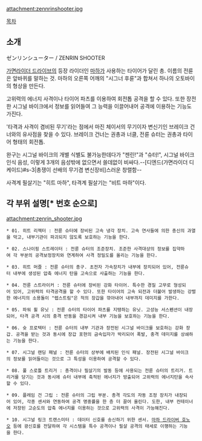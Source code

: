 attachment:zennrinshooter.jpg

[[목차]]

== 소개 ==
ゼンリンシューター / ZENRIN SHOOTER

[[가면라이더 드라이브]]의 등장 라이더인 [[마하(가면라이더 드라이브)|마하]]가 사용하는 타이어가 달린 총. 이름의 전륜은 앞바퀴를 말하는 것. 마하의 오른쪽 어깨의 "시그너 후륜"과 합쳐서 하나의 오토바이의 형상을 만든다.

고위력의 에너지 사격이나 타이어 파츠를 이용하여 회전톱 공격을 할 수 있다. 또한 장전한 시그널 바이크에서 정보를 읽어들여 그 능력을 이끌어내어 공격에 이용하는 기능도 가진다.

'타격과 사격이 겸비된 무기'라는 점에서 마진 체이서의 무기이자 변신기인 브레이크 건너와의 유사점을 찾을 수 있다. 브레이크 건너는 권총과 너클, 전륜 슈터는 권총과 타이어 형태의 회전톱.

완구는 시그널 바이크의 개별 식별도 불가능한데다가 "젠린!"과 "슈터!", 시그널 바이크 인식 음성, 이렇게 3개의 음성밖에 없으면서 쓸데없이 비싸다.--[디엔드(가면라이더 디케이드)#s-3|총쟁이 선배의 무기겸 변신장비]스러운 창렬함--

사격계 필살기는 "히트 마하", 타격계 필살기는 "비트 마하"이다.

== 각 부위 설명[* 번호 순으로] ==
attachment:zenrin_shooter.jpg

 * 01. 히트 리젝터 : 전륜 슈터에 장비된 고속 냉각 장치. 고속 연사들에 의한 총신의 과열을 막고, 내부기관이 파괴되지 않도록 보호하는 기능을 한다.

 * 02. 스나이핑 스트레이터 : 전륜 슈터의 조준장치. 조준한 사격대상의 정보를 집약하여 각 부분의 공격보정장치와 연계하여 사격 정밀도를 올리는 기능을 한다.

 * 03. 히트 머즐 : 전륜 슈터의 총구. 초전자 가속장치가 내부에 장치되어 있어, 전륜슈터 내부에 생성된 압축 에너지 탄을 고속으로 사출하는 기능을 한다.

 * 04. 전륜 스트라이커 : 전륜 슈터에 장비된 강화 타이어. 특수한 경질 고무로 형성되어 있어, 고위력의 타격공격을 할 수 있다. 또한 타이어의 고속 되전과 더불어 발생하는 강렬한 에너지의 소용돌이 "렙스트림"은 적의 장갑을 깎아내어 내부까지 데미지를 가한다.

 * 05. 파워 휠 유닛 : 전륜 슈터의 타이어 파츠를 지탱하는 유닛. 고성능 서스펜션이 내장되어, 타격 공격 시의 충격 반동을 경감시켜 내부 기능을 보호하는 기능을 한다.

 * 06. 슛 프로텍터 : 전륜 슈터의 내부 기관과 장전된 시그널 바이크를 보호하는 강화 장갑. 공격을 받는 것과 동시에 장갑 포현의 금속입자가 박리되어 폭발, 충격 데미지를 상쇄하는 기능을 한다.

 * 07. 시그널 랜딩 패널 : 전륜 슈터의 상부에 배치된 인식 패널. 장전된 시그널 바이크의 정보를 읽어들이는 것으로 그 특성을 이용하여 공격할 수 있다.

 * 08. 풀 스로틀 트리거 : 총격이나 필살기의 발동 등에 사용되는 전륜 슈터의 트리거. 트리거를 당기는 것과 동시에 슈터 내부에 축적된 에너지가 방출되어 고위력의 에너지탄을 속사할 수 있다.

 * 09. 플레임 건 그립 : 전륜 슈터의 그립 부분. 총격 각도의 자동 조정 장치가 내장되어 있어, 각종 센서와 연동하여 공격 명중률을 한 층 더 끌어 올린다. 도한, 내부 컨테이너에 저장된 고순도의 압축 에너지를 이용하는 것으로 고위력의 사격이 가능해진다.

 * 10. 시그널 링크 트랜스미터 : 데이터 신호를 송신하기 위한 센서. [[마하 드라이버 호노오]] 등에 광신호를 전달하여 각 시스템을 특수 공격이나 필살 공격의 태세로 이행하는 기능을 한다.
